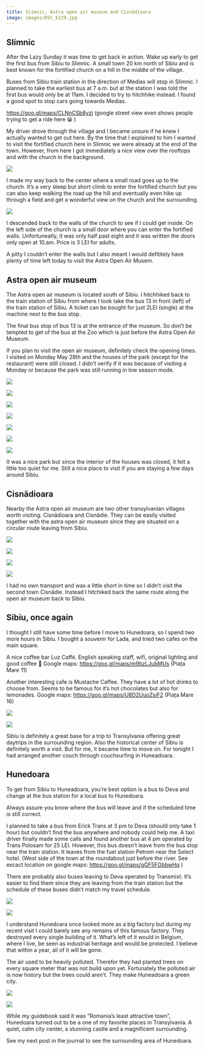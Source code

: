 ```yaml
---
title: Slimnic, Astra open air museum and Cisnădioara
image: images/DSC_6129.jpg
---
```


## Slimnic
After the Lazy Sunday it was time to get back in action. Wake up early to get the first bus from Sibiu to Slimnic. A small town 20 km north of Sibiu and is best known for the fortified church on a hill in the middle of the village.

Buses from Sibiu train station in the direction of Medias will stop in Slimnic. I planned to take the earliest bus at 7 a.m. but at the station I was told the first bus would only be at 11am. I decided to try to hitchhike instead. I found a good spot to stop cars going towards Medias.

https://goo.gl/maps/CLNnCSb8yzj (google street view even shows people trying to get a ride here 😀 )

My driver drove through the village and I became unsure if he knew I actually wanted to get out here. By the time that I explained to him I wanted to visit the fortified church here in Slimnic we were already at the end of the town. However, from here I got immediately a nice view over the rooftops and with the church in the background.

<Image
    src='images/DSC_6103.jpg'
    caption='View from the main road in Slimnic on the village with the fortified church peeping out of the green hill.'
/>

I made my way back to the center where a small road goes up to the church. It’s a very steep but short climb to enter the fortified church but you  can also keep walking the road up the hill and eventually even hike up through a field and get a wonderful view on the church and the surrounding.

<Image
    src='images/DSC_6116.jpg'
    caption='View on Slimnic fortified church from the hill behind the church.'
/>

I descended back to the walls of the church to see if I could get inside. On the left side of the church is a small door where you can enter the fortified walls. Unfortuneatly, it was only half past eight and it was written the doors only open at 10.am. Price is 3 LEI for adults.

A pitty I couldn’t enter the walls but I also meant I would defititely have plenty of time left today to visit the Astra Open Air Musem.

## Astra open air museum
The Astra open air museum is located south of Sibiu. I hitchhiked back to the train station of Sibiu from where I took take the bus 13 in front (left) of the train station of Sibiu. A ticket can be bought for just 2LEI (single) at the machine next to the bus stop.

The final bus stop of bus 13 is at the entrance of the museum. So don’t be tempted to get of the bus at the Zoo which is just before the Astra Open Air Museum.

If you plan to visit the open air museum, definitely check the opening times. I visited on Monday May 28th and the houses of the park (except for the restaurant) were still closed. I didn’t verify if it was because of visiting a Monday or because the park was still running in low season mode.

<Image
    src='images/DSC_6129.jpg'
    caption='The big lake in the middle of Astra Open Air Museam near Sibiu. On the shore of the lake are replicas of authentic wind mills and other authentic buildings.'
/>

<Image
    src='images/DSC_6138.jpg'
    portrait
/>

<Image
    src='images/DSC_6140.jpg'
    caption='Wooden windmill in Astra open air museum near Sibiu.'
/>

<Image
    src='images/DSC_6139.jpg'
/>

<Image
    src='images/DSC_6141.jpg'
/>

<Image
    src='images/DSC_6144.jpg'
/>

<Image
    src='images/DSC_6146.jpg'
/>

It was a nice park but since the interior of the houses was closed, it felt a little too quiet for me.  Still a nice place to visit if you are staying a few days around Sibiu.

## Cisnădioara

Nearby the Astra open air museum are two other transylvanian villages worth visiting. Cisnădioara and Cisnădie.  They can be easily visited together with the astra open air museum since they are situated on a circular route leaving from Sibiu.

<Image
    src='images/DSC_6151.jpg'
    caption='View on the town Cisnădioara from the path climbing up the hill with the fortified church.'
/>


<Image
    src='images/DSC_6162.jpg'
    caption='The fortified church of Cisnădioara stands on a hill with fortified walls in the village Cisnădioara near Sibiu.'
/>


<Image
    src='images/DSC_6164.jpg'
    caption='View from the fortified church on the town surrounded with green scenery.'
/>

<Image
    src='images/DSC_6170.jpg'
    caption='On this photo you can see the small hill on which to fortified church is built.'
/>

I had no own transport and was a little short in time so I didn’t visit the second town Cisnădie. Instead I hitchiked back the same route along the open air museum back to Sibiu.


## Sibiu, once again

I thought I still have some time before I move to Hunedoara, so I spend two more hours in Sibiu. I bought a souvenir for Lada, and tried two cafes on the main square.

A nice coffee bar Luz Caffé. English speaking staff, wifi, original lighting and good coffee 🙂 Google maps: https://goo.gl/maps/m9bzLJubMUs (Piața Mare 11)

Another interesting cafe is Mustache Caffee. They have a lot of hot drinks to choose from. Seems to be famous for it’s hot chocolates but also for lemonades. Google maps: https://goo.gl/maps/U8D2UuoZsiF2 (Piața Mare 16)

<Image
    src='images/DSC_6176.jpg'
    caption='Main square in Sibiu'
/>

<Image
    src='images/DSC_6176.jpg'
    caption='Clock tower in Sibiu.'
/>

Sibiu is definitely a great base for a trip to Transylvania offering great daytrips in the surrounding region. Also the historical center of Sibiu is definitely worth a visit. But for me, it became time to move on. For tonight I had arranged another couch through couchsurfing in Huneadoara.

## Hunedoara

To get from Sibiu to Huneadoara, you’re best option is a bus to Deva and change at the bus station for a local bus to Hunedoara.

Always assure you know where the bus will leave and if the scheduled time is still correct.

I planned to take a bus from Erick Trans at 3 pm to Deva (should only take 1 hour) but couldn’t find the bus anywhere and nobody could help me. A taxi driver finally made some calls and found  another bus at 4 pm operated by Trans Polosam for 25 LEI. However, this bus doesn’t leave from the bus stop near the train station. It leaves from the fuel station Petrom near the Select hotel. (West side of the town at the roundabout just before the river. See excact location on google maps: https://goo.gl/maps/gGF5FGbbwHq )

There are probably also buses leaving to Deva operated by Transmixt. It’s easier to find them since they are leaving from the train station but the schedule of these buses didn’t match my travel schedule.

<Image
    src='images/DSC_6188.jpg'
    caption='Trees were planted on every available square meter in Hunedoara to fight the air pollution. Fortunately, the factory is gone but the trees remain.'
    portrait
/>

<Image
    src='images/DSC_6190.jpg'
    caption='Architecture in Hunedoara might not be everyone’s style, but you can’t deny the green atmosphere of this town.'
/>

I understand Hunedoara once looked more as a big factory but during my recent visit I could barely see any remains of this famous factory. They destroyed every single building of it. What’s left of it would in Belgium, where I live, be seen as industrial heritage and would be protected. I believe that within a year, all of it will be gone.

The air used to be heavily polluted. Therefor they had planted trees on every square meter that was not build upon yet. Fortunately the polluted air is now history but the trees could aren’t. They make Huneadoara a green city.

<Image
    src='images/DSC_6191.jpg'
    caption='The park in Hunedoara'
/>

<Image
    src='images/DSC_6193.jpg'
    caption='A great place for a drink in Hunedoara is Cafe D’Art and it’s on Mihai Viteazu street nr.43.'
/>


While my guidebook said it was “Romania’s least attractive town”, Hunedoara turned out to be a one of my favorite places in Transylvania. A quiet, calm city center, a stunning castle and a magnificent surrounding.

See my next post in the journal to see the surrounding area of Hunedoara.